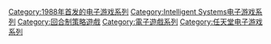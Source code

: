 {{cat main}}

{{DEFAULTSORT:Famicom Wars}}
[[Category:1988年首发的电子游戏系列|Category:1988年首发的电子游戏系列]]
[[Category:Intelligent_Systems电子游戏系列|Category:Intelligent Systems电子游戏系列]]
[[Category:回合制策略遊戲|Category:回合制策略遊戲]]
[[Category:電子遊戲系列|Category:電子遊戲系列]]
[[Category:任天堂电子游戏系列|Category:任天堂电子游戏系列]]